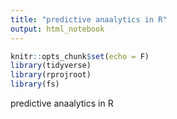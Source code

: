 ```yaml
---
title: "predictive anaalytics in R"
output: html_notebook
---
```


```r
knitr::opts_chunk$set(echo = F)
library(tidyverse)
library(rprojroot)
library(fs)
```


predictive anaalytics in R

